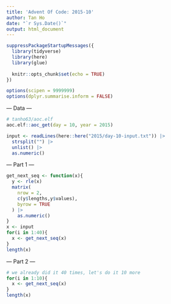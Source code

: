 ```yaml
---
title: 'Advent Of Code: 2015-10'
author: Tan Ho
date: "`r Sys.Date()`"
output: html_document
---
```


```r
suppressPackageStartupMessages({
  library(tidyverse)
  library(here)
  library(glue)
  
  knitr::opts_chunk$set(echo = TRUE)
})

options(scipen = 9999999)
options(dplyr.summarise.inform = FALSE)
```

--- Data ---

```r
# tanho63/aoc.elf
aoc.elf::aoc_get(day = 10, year = 2015)
```

```r
input <- readLines(here::here("2015/day-10-input.txt")) |> 
  strsplit("") |> 
  unlist() |> 
  as.numeric()
```

--- Part 1 ---

```r
get_next_seq <- function(x){
  y <- rle(x)
  matrix(
    nrow = 2,
    c(y$lengths,y$values),
    byrow = TRUE
  ) |> 
    as.numeric()
}
x <- input
for(i in 1:40){
  x <- get_next_seq(x)
}
length(x)
```

--- Part 2 ---

```r
# we already did it 40 times, let's do it 10 more
for(i in 1:10){
  x <- get_next_seq(x)
}
length(x)
```
